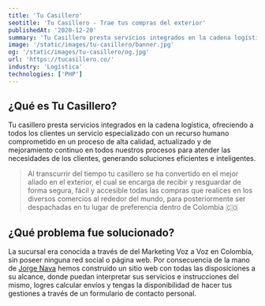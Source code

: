 ```yaml
---
title: 'Tu Casillero'
seotitle: 'Tu Casillero - Trae tus compras del exterior'
publishedAt: '2020-12-20'
summary: 'Tu Casillero presta servicios integrados en la cadena logística, ofreciendo a todos los clientes un servicio especializado con un recurso humano comprometido.'
image: '/static/images/tu-casillero/banner.jpg'
og: '/static/images/tu-casillero/og.jpg'
url: 'https://tucasillero.co/'
industry: 'Logística'
technologies: ['PHP']
---
```


## ¿Qué es Tu Casillero?

Tu casillero presta servicios integrados en la cadena logística, ofreciendo a todos los clientes un servicio especializado con un recurso humano comprometido en un proceso de alta calidad, actualizado y de mejoramiento continuo en todos nuestros procesos para atender las necesidades de los clientes, generando soluciones eficientes e inteligentes.

> Al transcurrir del tiempo tu casillero se ha convertido en el mejor aliado en el exterior, el cual se encarga de recibir y resguardar de forma segura, fácil y accesible todas las compras que realices en los diversos comercios al rededor del mundo, para posteriormente ser despachadas en tu lugar de preferencia dentro de Colombia 🇨🇴

## ¿Qué problema fue solucionado?

La sucursal era conocida a través de del Marketing Voz a Voz en Colombia, sin poseer ninguna red social o página web. Por consecuencia de la mano de [Jorge Nava](https://jorgnv.com/) hemos construido un sitio web con todas las disposiciones a su alcance, donde puedan interpretar sus servicios e instrucciones del mismo, logres calcular envíos y tengas la disponibilidad de hacer tus gestiones a través de un formulario de contacto personal.